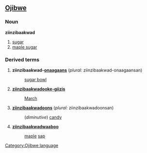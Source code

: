 ==[[Ojibwe]]==
===Noun===
'''ziinzibaakwad'''

# [[sugar]]
# [[maple sugar]]

===Derived terms===
#'''ziinzibaakwad-[[onaagaans]]''' (''plural:'' ziinzibaakwad-onaagaansan)
#:[[sugar bowl]]
#'''[[onaabani-giizis|ziinzibaakwadooke-giizis]]'''
#:[[March]]
#'''[[ziinzibaakwadoons]]''' (''plural:'' ziinzibaakwadoonsan)
#:(''diminutive'') [[candy]]
#'''[[ziinzibaakwadwaaboo]]'''
#:[[maple]] [[sap]]

[[Category:Ojibwe language]]